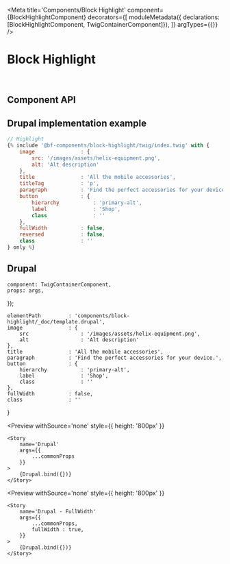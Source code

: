 


<Meta 
    title='Components/Block Highlight' 
    component={BlockHighlightComponent}
    decorators={[
        moduleMetadata({ declarations: [BlockHighlightComponent, TwigContainerComponent]}),
    ]}
    argTypes={{}}
/>

# Block Highlight

<br/>



## Component API

<Props of={BlockHighlightComponent} />



## Drupal implementation example

```jsx
// Highlight
{% include '@bf-components/block-highlight/twig/index.twig' with {
    image               : {
        src: '/images/assets/helix-equipment.png',
        alt: 'Alt description'
    },
    title               : 'All the mobile accessories',
    titleTag            : 'p',
    paragraph           : 'Find the perfect accessories for your device.',
    button              : {
        hierarchy           : 'primary-alt',
        label               : 'Shop',
        class               : ''
    },
    fullWidth           : false,
    reversed            : false,
    class               : ''
} only %}
```



## Drupal

    component: TwigContainerComponent,
    props: args,
});

    elementPath         : 'components/block-highlight/_doc/template.drupal',
    image               : {
        src                 : '/images/assets/helix-equipment.png',
        alt                 : 'Alt description'
    },
    title               : 'All the mobile accessories',
    paragraph           : 'Find the perfect accessories for your device.',
    button              : {
        hierarchy           : 'primary-alt',
        label               : 'Shop',
        class               : ''
    },
    fullWidth           : false,
    class               : ''
}

<Preview
    withSource='none'
    style={{ height: '800px' }}
>
    <Story 
        name='Drupal'
        args={{ 
            ...commonProps
        }}
    >
        {Drupal.bind({})}
    </Story>
</Preview>

<Preview
    withSource='none'
    style={{ height: '800px' }}
>
    <Story 
        name='Drupal - FullWidth'
        args={{ 
            ...commonProps,
            fullWidth : true,
        }}
    >
        {Drupal.bind({})}
    </Story>
</Preview>